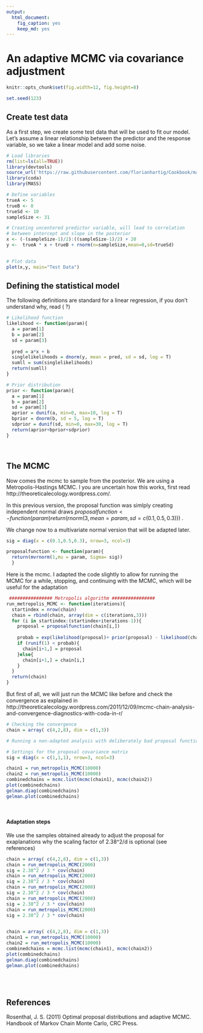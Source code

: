 ```yaml
---
output:
  html_document:
    fig_caption: yes
    keep_md: yes
---
```

An adaptive MCMC via covariance adjustment
====

```r
knitr::opts_chunk$set(fig.width=12, fig.height=8)

```


```r
set.seed(123)
```


## Create test data
As a first step, we create some test data that will be used to fit our model. Let’s assume a linear relationship between the predictor and the response variable, so we take a linear model and add some noise.

```r
# Load libraries
rm(list=ls(all=TRUE))
library(devtools)
source_url('https://raw.githubusercontent.com/florianhartig/Cookbook/master/Plotting/Correlation/CorrelationDensityPlotWithIpanel.r')
library(coda)
library(MASS)

# Define variables
trueA <- 5
trueB <- 0
trueSd <- 10
sampleSize <- 31

# Creating uncentered predictor variable, will lead to correlation
# between intercept and slope in the posterior
x <- (-(sampleSize-1)/2):((sampleSize-1)/2) + 20
y <-  trueA * x + trueB + rnorm(n=sampleSize,mean=0,sd=trueSd)

 
# Plot data
plot(x,y, main="Test Data")
```


## Defining the statistical model 
The following definitions are standard for a linear regression, if you don't understand why, read ( ?)



```r
# Likelihood function
likelihood <- function(param){
  a = param[1]
  b = param[2]
  sd = param[3]
  
  pred = a*x + b
  singlelikelihoods = dnorm(y, mean = pred, sd = sd, log = T)
  sumll = sum(singlelikelihoods)
  return(sumll)  
}

# Prior distribution
prior <- function(param){
  a = param[1]
  b = param[2]
  sd = param[3]
  aprior = dunif(a, min=0, max=10, log = T)
  bprior = dnorm(b, sd = 5, log = T)
  sdprior = dunif(sd, min=0, max=30, log = T)
  return(aprior+bprior+sdprior)
}
```
<br />

## The MCMC

Now comes the mcmc to sample from the posterior. We are using a Metropolis-Hastings MCMC. I you are uncertain how this works, first read http://theoreticalecology.wordpress.com/.

In this previous version, the proposal function was simlply creating independent normal draws $proposalfunction <- function(param){return(rnorm(3,mean = param, sd= c(0.1,0.5,0.3))) }$ .

We change now to a multivariate normal version that will be adapted later.

```r

sig = diag(x = c(0.1,0.5,0.3), nrow=3, ncol=3)

proposalfunction <- function(param){
  return(mvrnorm(1,mu = param, Sigma= sig))
  }

```
Here is the mcmc. I adapted the code slightly to allow for running the MCMC for a while, stopping, and continuing with the MCMC, which will be useful for the adaptation


```r
 ################ Metropolis algorithm ################
run_metropolis_MCMC <- function(iterations){
  startindex = nrow(chain)
  chain = rbind(chain, array(dim = c(iterations,3)))
  for (i in startindex:(startindex+iterations-1)){
    proposal = proposalfunction(chain[i,])
    
    probab = exp(likelihood(proposal)+ prior(proposal) - likelihood(chain[i,])- prior(chain[i,]))
    if (runif(1) < probab){
      chain[i+1,] = proposal
    }else{
      chain[i+1,] = chain[i,]
    }
  }
  return(chain)
}
```

But first of all, we will just run the MCMC like before and check the convergence as explained in http://theoreticalecology.wordpress.com/2011/12/09/mcmc-chain-analysis-and-convergence-diagnostics-with-coda-in-r/


```r

# Checking the convergence
chain = array( c(4,2,8), dim = c(1,3))

# Running a non-adapted analysis with deliberately bad proposal function 

# Settings for the proposal covariance matrix
sig = diag(x = c(1,1,1), nrow=3, ncol=3)

chain1 = run_metropolis_MCMC(10000)
chain2 = run_metropolis_MCMC(10000)
combinedchains = mcmc.list(mcmc(chain1), mcmc(chain2))
plot(combinedchains)
gelman.diag(combinedchains)
gelman.plot(combinedchains)

```


<br />

#### Adaptation steps 
We use the samples obtained already to adjust the proposal for exaplanations why the scaling factor of 2.38^2/d is optional (see references)



```r

chain = array( c(4,2,8), dim = c(1,3))
chain = run_metropolis_MCMC(2000)
sig = 2.38^2 / 3 * cov(chain) 
chain = run_metropolis_MCMC(2000)
sig = 2.38^2 / 3 * cov(chain) 
chain = run_metropolis_MCMC(2000)
sig = 2.38^2 / 3 * cov(chain) 
chain = run_metropolis_MCMC(2000)
sig = 2.38^2 / 3 * cov(chain) 
chain = run_metropolis_MCMC(2000)
sig = 2.38^2 / 3 * cov(chain) 

 
chain = array( c(4,2,8), dim = c(1,3))
chain1 = run_metropolis_MCMC(10000)
chain2 = run_metropolis_MCMC(10000)
combinedchains = mcmc.list(mcmc(chain1), mcmc(chain2))
plot(combinedchains)
gelman.diag(combinedchains)
gelman.plot(combinedchains)

```

<br />
<br />

## References 

Rosenthal, J. S. (2011) Optimal proposal distributions and adaptive MCMC. Handbook of Markov Chain Monte Carlo, CRC Press.
